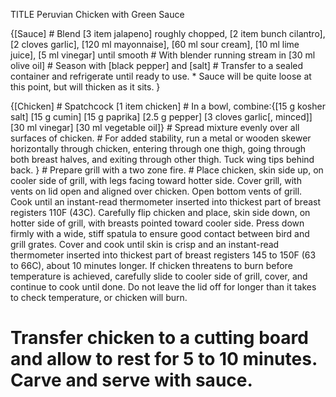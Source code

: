 TITLE Peruvian Chicken with Green Sauce

{[Sauce]
# Blend [3 item jalapeno] roughly chopped, [2 item bunch cilantro], [2 cloves garlic], [120 ml mayonnaise], [60 ml sour cream], [10 ml lime juice], [5 ml vinegar] until smooth
# With blender running stream in [30 ml olive oil]
# Season with [black pepper] and [salt]
# Transfer to a sealed container and refrigerate until ready to use.
* Sauce will be quite loose at this point, but will thicken as it sits.
}


{[Chicken]
# Spatchcock [1 item chicken]
# In a bowl, combine:{[15 g kosher salt] [15 g cumin] [15 g paprika] [2.5 g pepper] [3 cloves garlic[, minced]] [30 ml vinegar] [30 ml vegetable oil]}
# Spread mixture evenly over all surfaces of chicken.
# For added stability, run a metal or wooden skewer horizontally through chicken, entering through one thigh, going through both breast halves, and exiting through other thigh. Tuck wing tips behind back.
}
# Prepare grill with a two zone fire.
# Place chicken, skin side up, on cooler side of grill, with legs facing toward hotter side. Cover grill, with vents on lid open and aligned over chicken. Open bottom vents of grill. Cook until an instant-read thermometer inserted into thickest part of breast registers 110F (43C). Carefully flip chicken and place, skin side down, on hotter side of grill, with breasts pointed toward cooler side. Press down firmly with a wide, stiff spatula to ensure good contact between bird and grill grates. Cover and cook until skin is crisp and an instant-read thermometer inserted into thickest part of breast registers 145 to 150F (63 to 66C), about 10 minutes longer. If chicken threatens to burn before temperature is achieved, carefully slide to cooler side of grill, cover, and continue to cook until done. Do not leave the lid off for longer than it takes to check temperature, or chicken will burn.

# Transfer chicken to a cutting board and allow to rest for 5 to 10 minutes. Carve and serve with sauce.
